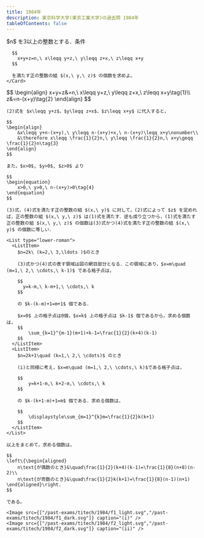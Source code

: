 ```yaml
---
title: 1984年
description: 東京科学大学(東京工業大学)の過去問 1984年
tableOfContents: false
---
```



<Tabs>
  <TabItem class="overflow-x-auto" label="問題">
    <Card>
      $n$ を3以上の整数とする．条件

      $$
        x+y+z=n,\ x\leqq y+z,\ y\leqq z+x,\ z\leqq x+y
      $$

      を満たす正の整数の組 $(x,\ y,\ z)$ の個数を求めよ。
    </Card>

  </TabItem>
  <TabItem label="解答">
    $$
    \begin{align}
        x+y+z&=n,\ x\leqq y+z,\ y\leqq z+x,\ z\leqq x+y\tag{1}\\
        z&=n-(x+y)\tag{2}
    \end{align}
    $$

    (2)式を $x\leqq y+z$，$y\leqq z+x$，$z\leqq x+y$ に代入すると，

    $$
    \begin{align}
        &x\leqq y+n-(x+y),\ y\leqq n-(x+y)+x,\ n-(x+y)\leqq x+y\nonumber\\
        &\therefore x\leqq \frac{1}{2}n,\ y\leqq \frac{1}{2}n,\ x+y\geqq \frac{1}{2}n\tag{3}
    \end{align}
    $$

    また，$x>0$, $y>0$, $z>0$ より

    $$
    \begin{equation}
        x>0,\ y>0,\ n-(x+y)>0\tag{4}
    \end{equation}
    $$

    (3)式，(4)式を満たす正の整数の組 $(x,\ y)$ に対して，(2)式によって $z$ を定めれば，正の整数の組 $(x,\ y,\ z)$ は(1)式を満たす．逆も成り立つから，(1)式を満たす正の整数の組 $(x,\ y,\ z)$ の個数は(3)式かつ(4)式を満たす正の整数の組 $(x,\ y)$ の個数に等しい．

    <List type="lower-roman">
      <ListItem>
        $n=2k\ (k=2,\ 3,\ldots )$のとき

        (3)式かつ(4)式の表す領域は図の網目部分となる．この領域にあり，$x=m\quad (m=1,\ 2,\ \cdots,\ k-1)$ である格子点は，

        $$
          y=k-m,\ k-m+1,\ \cdots,\ k
        $$

        の $k-(k-m)+1=m+1$ 個である．

        $x=0$ 上の格子点は0個，$x=k$ 上の格子点は $k-1$ 個であるから，求める個数は，
        $$
            \sum_{k=1}^{m-1}(m+1)+k-1=\frac{1}{2}(k+4)(k-1)
        $$
      </ListItem>
      <ListItem>
        $n=2k+1\quad (k=1,\ 2,\ \cdots)$ のとき

        (i)と同様に考え，$x=m\quad (m=1,\ 2,\ \cdots,\ k)$である格子点は，

        $$
            y=k+1-m,\ k+2-m,\ \cdots,\ k
        $$

        の $k-(k+1-m)+1=m$ 個である．求める個数は，

        $$
            \displaystyle\sum_{m=1}^{k}m=\frac{1}{2}k(k+1)
        $$
      </ListItem>
    </List>

    以上をまとめて，求める個数は，

    $$
    \left\{\begin{aligned}
        n\text{が偶数のとき}&\quad\frac{1}{2}(k+4)(k-1)=\frac{1}{8}(n+8)(n-2)\\
        n\text{が奇数のとき}&\quad\frac{1}{2}k(k+1)=\frac{1}{8}(n-1)(n+1)
    \end{aligned}\right.
    $$

    である。

    <Image src={["/past-exams/titech/1984/f1_light.svg","/past-exams/titech/1984/f1_dark.svg"]} caption="(i)" />
    <Image src={["/past-exams/titech/1984/f2_light.svg","/past-exams/titech/1984/f2_dark.svg"]} caption="(ii)" />

  </TabItem>
</Tabs>
